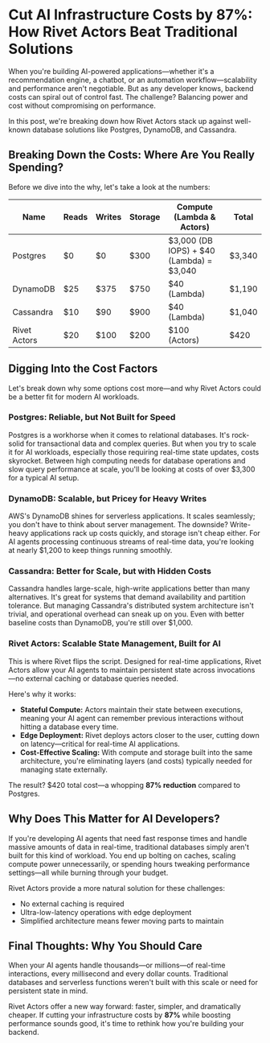 
# Cut AI Infrastructure Costs by 87%: How Rivet Actors Beat Traditional Solutions

<Lead>
  When you're building AI-powered applications—whether it's a recommendation engine, a chatbot, or an automation workflow—scalability and performance aren't negotiable. But as any developer knows, backend costs can spiral out of control fast. The challenge? Balancing power and cost without compromising on performance.
</Lead>

In this post, we're breaking down how Rivet Actors stack up against well-known database solutions like Postgres, DynamoDB, and Cassandra.

## Breaking Down the Costs: Where Are You Really Spending?

Before we dive into the why, let's take a look at the numbers:

| Name         | Reads | Writes | Storage | Compute (Lambda & Actors)                   | Total   |
| ------------ | ----- | ------ | ------- | ------------------------------------------- | ------- |
| Postgres     | $0    | $0     | $300    | $3,000 (DB IOPS) + $40 (Lambda) = $3,040   | $3,340  |
| DynamoDB     | $25   | $375   | $750    | $40 (Lambda)                               | $1,190  |
| Cassandra    | $10   | $90    | $900    | $40 (Lambda)                               | $1,040  |
| Rivet Actors | $20   | $100   | $200    | $100 (Actors)                              | $420    |

## Digging Into the Cost Factors

Let's break down why some options cost more—and why Rivet Actors could be a better fit for modern AI workloads.

### Postgres: Reliable, but Not Built for Speed

Postgres is a workhorse when it comes to relational databases. It's rock-solid for transactional data and complex queries. But when you try to scale it for AI workloads, especially those requiring real-time state updates, costs skyrocket. Between high computing needs for database operations and slow query performance at scale, you'll be looking at costs of over $3,300 for a typical AI setup.

### DynamoDB: Scalable, but Pricey for Heavy Writes

AWS's DynamoDB shines for serverless applications. It scales seamlessly; you don't have to think about server management. The downside? Write-heavy applications rack up costs quickly, and storage isn't cheap either. For AI agents processing continuous streams of real-time data, you're looking at nearly $1,200 to keep things running smoothly.

### Cassandra: Better for Scale, but with Hidden Costs

Cassandra handles large-scale, high-write applications better than many alternatives. It's great for systems that demand availability and partition tolerance. But managing Cassandra's distributed system architecture isn't trivial, and operational overhead can sneak up on you. Even with better baseline costs than DynamoDB, you're still over $1,000.

### Rivet Actors: Scalable State Management, Built for AI

This is where Rivet flips the script. Designed for real-time applications, Rivet Actors allow your AI agents to maintain persistent state across invocations—no external caching or database queries needed.

Here's why it works:

- **Stateful Compute:** Actors maintain their state between executions, meaning your AI agent can remember previous interactions without hitting a database every time.
- **Edge Deployment:** Rivet deploys actors closer to the user, cutting down on latency—critical for real-time AI applications.
- **Cost-Effective Scaling:** With compute and storage built into the same architecture, you're eliminating layers (and costs) typically needed for managing state externally.

The result? $420 total cost—a whopping **87% reduction** compared to Postgres.

## Why Does This Matter for AI Developers?

If you're developing AI agents that need fast response times and handle massive amounts of data in real-time, traditional databases simply aren't built for this kind of workload. You end up bolting on caches, scaling compute power unnecessarily, or spending hours tweaking performance settings—all while burning through your budget.

Rivet Actors provide a more natural solution for these challenges:

- No external caching is required
- Ultra-low-latency operations with edge deployment
- Simplified architecture means fewer moving parts to maintain

## Final Thoughts: Why You Should Care

When your AI agents handle thousands—or millions—of real-time interactions, every millisecond and every dollar counts. Traditional databases and serverless functions weren't built with this scale or need for persistent state in mind.

Rivet Actors offer a new way forward: faster, simpler, and dramatically cheaper. If cutting your infrastructure costs by **87%** while boosting performance sounds good, it's time to rethink how you're building your backend.
